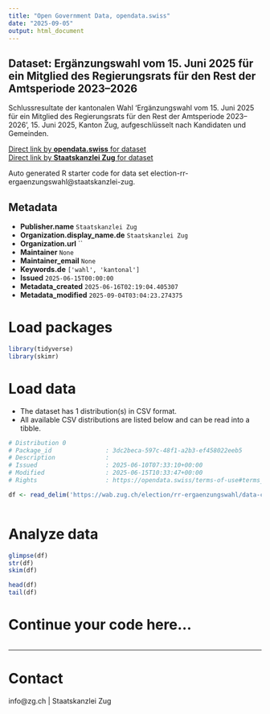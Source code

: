 ```yaml
---
title: "Open Government Data, opendata.swiss"
date: "2025-09-05"
output: html_document
---
```


## Dataset: Ergänzungswahl vom 15. Juni 2025 für ein Mitglied des Regierungsrats für den Rest der Amtsperiode 2023–2026

Schlussresultate der kantonalen Wahl 'Ergänzungswahl vom 15. Juni 2025 für ein Mitglied des Regierungsrats für den Rest der Amtsperiode 2023–2026', 15. Juni 2025, Kanton Zug, aufgeschlüsselt nach Kandidaten und Gemeinden.

[Direct link by **opendata.swiss** for dataset](https://opendata.swiss/de/dataset/erganzungswahl-vom-15-juni-2025-fur-ein-mitglied-des-regierungsrats-fur-den-rest-der-amtsperiod)<br>
[Direct link by **Staatskanzlei Zug** for dataset](https://wab.zug.ch/election/rr-ergaenzungswahl/data)

Auto generated R starter code for data set election-rr-ergaenzungswahl@staatskanzlei-zug.

## Metadata

- **Publisher.name** `Staatskanzlei Zug`
- **Organization.display_name.de** `Staatskanzlei Zug`
- **Organization.url** ``
- **Maintainer** `None`
- **Maintainer_email** `None`
- **Keywords.de** `['wahl', 'kantonal']`
- **Issued** `2025-06-15T00:00:00`
- **Metadata_created** `2025-06-16T02:19:04.405307`
- **Metadata_modified** `2025-09-04T03:04:23.274375`


# Load packages

```r

library(tidyverse)
library(skimr)

```

# Load data

-   The dataset has 1 distribution(s) in CSV format.
-   All available CSV distributions are listed below and can be read into a tibble.

```r

# Distribution 0
# Package_id               : 3dc2beca-597c-48f1-a2b3-ef458022eeb5
# Description              : 
# Issued                   : 2025-06-10T07:33:10+00:00
# Modified                 : 2025-06-15T10:33:47+00:00
# Rights                   : https://opendata.swiss/terms-of-use#terms_by

df <- read_delim('https://wab.zug.ch/election/rr-ergaenzungswahl/data-csv')



```

# Analyze data

```r

glimpse(df)
str(df)
skim(df)

head(df)
tail(df)

```

# Continue your code here...

```r

```

------------------------------------------------------------------------

# Contact

info@zg.ch | Staatskanzlei Zug
